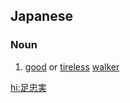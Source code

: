 ==Japanese==
{{ja-kanjitab}}

===Noun===
{{ja-noun|あしまめ}}
# [[good]] or [[tireless]] [[walker]]

[[hi:足忠実]]